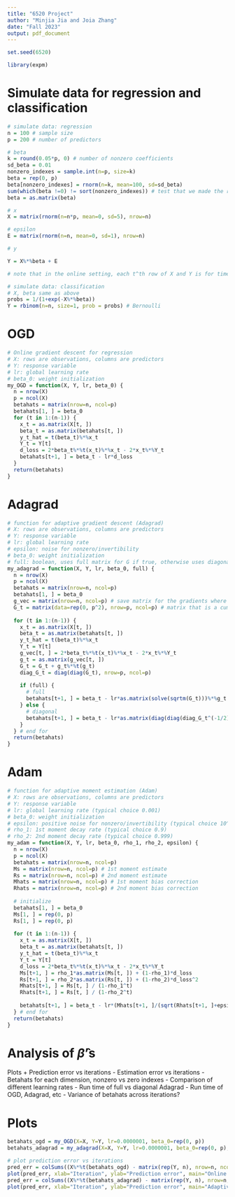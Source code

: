 ```yaml
---
title: "6520 Project"
author: "Minjia Jia and Joia Zhang"
date: "Fall 2023"
output: pdf_document
---
```

```r
set.seed(6520)

library(expm)
```

# Simulate data for regression and classification
```r
# simulate data: regression
n = 100 # sample size
p = 200 # number of predictors

# beta
k = round(0.05*p, 0) # number of nonzero coefficients
sd_beta = 0.01
nonzero_indexes = sample.int(n=p, size=k)
beta = rep(0, p)
beta[nonzero_indexes] = rnorm(n=k, mean=100, sd=sd_beta)
sum(which(beta !=0) != sort(nonzero_indexes)) # test that we made the right indexes nonzero
beta = as.matrix(beta)

# x
X = matrix(rnorm(n=n*p, mean=0, sd=5), nrow=n)

# epsilon
E = matrix(rnorm(n=n, mean=0, sd=1), nrow=n)

# y

Y = X%*%beta + E

# note that in the online setting, each t^th row of X and Y is for time t
```

```r
# simulate data: classification
# X, beta same as above
probs = 1/(1+exp(-X%*%beta))
Y = rbinom(n=n, size=1, prob = probs) # Bernoulli
```

# OGD

```r
# Online gradient descent for regression
# X: rows are observations, columns are predictors
# Y: response variable
# lr: global learning rate
# beta_0: weight initialization
my_OGD = function(X, Y, lr, beta_0) {
  n = nrow(X)
  p = ncol(X)
  betahats = matrix(nrow=n, ncol=p)
  betahats[1, ] = beta_0
  for (t in 1:(n-1)) {
    x_t = as.matrix(X[t, ])
    beta_t = as.matrix(betahats[t, ])
    y_t_hat = t(beta_t)%*%x_t
    Y_t = Y[t]
    d_loss = 2*beta_t%*%t(x_t)%*%x_t - 2*x_t%*%Y_t
    betahats[t+1, ] = beta_t - lr*d_loss
  }
  return(betahats)
}
```

# Adagrad

```r
# function for adaptive gradient descent (Adagrad)
# X: rows are observations, columns are predictors
# Y: response variable
# lr: global learning rate
# epsilon: noise for nonzero/invertibility
# beta_0: weight initialization
# full: boolean, uses full matrix for G if true, otherwise uses diagonal elements of G
my_adagrad = function(X, Y, lr, beta_0, full) {
  n = nrow(X)
  p = ncol(X)
  betahats = matrix(nrow=n, ncol=p)
  betahats[1, ] = beta_0
  g_vec = matrix(nrow=n, ncol=p) # save matrix for the gradients where each gradient g_t is the t^{th} row of the matrix
  G_t = matrix(data=rep(0, p^2), nrow=p, ncol=p) # matrix that is a cumulative sum
  
  for (t in 1:(n-1)) {
    x_t = as.matrix(X[t, ])
    beta_t = as.matrix(betahats[t, ])
    y_t_hat = t(beta_t)%*%x_t
    Y_t = Y[t]
    g_vec[t, ] = 2*beta_t%*%t(x_t)%*%x_t - 2*x_t%*%Y_t
    g_t = as.matrix(g_vec[t, ])
    G_t = G_t + g_t%*%t(g_t)
    diag_G_t = diag(diag(G_t), nrow=p, ncol=p)
    
    if (full) {
      # full
      betahats[t+1, ] = beta_t - lr*as.matrix(solve(sqrtm(G_t)))%*%g_t
    } else {
      # diagonal
      betahats[t+1, ] = beta_t - lr*as.matrix(diag(diag(diag_G_t^(-1/2)), nrow=p, ncol=p))%*%g_t
    }
  } # end for
  return(betahats)
}
```

# Adam 

```r
# function for adaptive moment estimation (Adam)
# X: rows are observations, columns are predictors
# Y: response variable
# lr: global learning rate (typical choice 0.001)
# beta_0: weight initialization
# epsilon: positive noise for nonzero/invertibility (typical choice 10^{-8})
# rho_1: 1st moment decay rate (typical choice 0.9)
# rho_2: 2nd moment decay rate (typical choice 0.999)
my_adam = function(X, Y, lr, beta_0, rho_1, rho_2, epsilon) {
  n = nrow(X)
  p = ncol(X)
  betahats = matrix(nrow=n, ncol=p)
  Ms = matrix(nrow=n, ncol=p) # 1st moment estimate
  Rs = matrix(nrow=n, ncol=p) # 2nd moment estimate
  Mhats = matrix(nrow=n, ncol=p) # 1st moment bias correction
  Rhats = matrix(nrow=n, ncol=p) # 2nd moment bias correction
  
  # initialize
  betahats[1, ] = beta_0
  Ms[1, ] = rep(0, p)
  Rs[1, ] = rep(0, p)
  
  for (t in 1:(n-1)) {
    x_t = as.matrix(X[t, ])
    beta_t = as.matrix(betahats[t, ])
    y_t_hat = t(beta_t)%*%x_t
    Y_t = Y[t]
    d_loss = 2*beta_t%*%t(x_t)%*%x_t - 2*x_t%*%Y_t
    Ms[t+1, ] = rho_1*as.matrix(Ms[t, ]) + (1-rho_1)*d_loss
    Rs[t+1, ] = rho_2*as.matrix(Rs[t, ]) + (1-rho_2)*d_loss^2
    Mhats[t+1, ] = Ms[t, ] / (1-rho_1^t)
    Rhats[t+1, ] = Rs[t, ] / (1-rho_2^t)
    
    betahats[t+1, ] = beta_t - lr*(Mhats[t+1, ]/(sqrt(Rhats[t+1, ]+epsilon))) # update
  } # end for
  return(betahats)
}
```

# Analysis of $\hat\beta$'s

Plots
+ Prediction error vs iterations
- Estimation error vs iterations
- Betahats for each dimension, nonzero vs zero indexes
- Comparison of different learning rates
- Run time of full vs diagonal Adagrad
- Run time of OGD, Adagrad, etc
- Variance of betahats across iterations?

# Plots

```r
betahats_ogd = my_OGD(X=X, Y=Y, lr=0.0000001, beta_0=rep(0, p))
betahats_adagrad = my_adagrad(X=X, Y=Y, lr=0.0000001, beta_0=rep(0, p), full=F)
```

```r
# plot prediction error vs iterations
pred_err = colSums((X%*%t(betahats_ogd) - matrix(rep(Y, n), nrow=n, ncol=n, byrow=F))^2) # row of the inside matrix is observation, column is iteration
plot(pred_err, xlab="Iteration", ylab="Prediction error", main="Online gradient descent (OGD)")
pred_err = colSums((X%*%t(betahats_adagrad) - matrix(rep(Y, n), nrow=n, ncol=n, byrow=F))^2) # row of the inside matrix is observation, column is iteration
plot(pred_err, xlab="Iteration", ylab="Prediction error", main="Adaptive gradient descent (Adagrad)")
```



